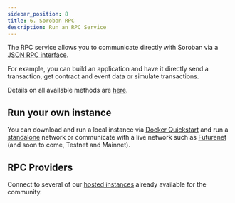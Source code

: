 ```yaml
---
sidebar_position: 8
title: 6. Soroban RPC 
description: Run an RPC Service
---
```


The RPC service allows you to communicate directly with Soroban via a [JSON RPC interface](https://soroban.stellar.org/api/). 

For example, you can build an application and have it directly send a transaction, get contract and event data or simulate transactions. 

Details on all available methods are [here](https://soroban.stellar.org/api/methods).

## Run your own instance
You can download and run a local instance via [Docker Quickstart](https://github.com/stellar/quickstart) and run a [standalone] network or communicate with a live network such as [Futurenet] (and soon to come, Testnet and Mainnet).

[standalone]: deploy-to-a-local-network.mdx
[Futurenet]: ../reference/futurenet.mdx 

## RPC Providers
Connect to several of our [hosted instances] already available for the community. 

[hosted instances]: ../references/rpc-providers.mdx
